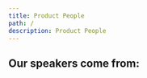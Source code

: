 ```yaml
---
title: Product People
path: /
description: Product People
---
```


<TopSection
  titleText="Discover and Deliver Great Products. Faster"
  buttonText="Schedule a call"
/>
<Grid container>
  <Grid item xs={2} />
  <Grid item xs={8}>
    <GridContainer>
      <GridItemImage
        imageURL="/images/logo-omio-2x.png"
        altText="omio logo"
      />
      <GridItemImage imageURL="/images/heycar_logo.png" altText="heycar logo" />
      <GridItemImage imageURL="/images/MOIA_logo.png" altText="MOIA logo" />
      <GridItemImage
        imageURL="/images/koerber_digital_logo.png"
        altText="Koerber Digital logo"
      />
      <GridItemImage
        imageURL="/images/Axel_Springer_logo.png"
        altText="Axel Springer logo"
      />
      <GridItemImage imageURL="/images/avira_logo.png" altText="Avira logo" />
    </GridContainer>
  </Grid>
</Grid>
<Grid container>
  <Grid item xs={2} />
  <Grid item xs={8}>
    <TextSectionSmallTitle
      title="SERVICES"
      text="We upgrade product teams through coaching, consulting, working hand-on and acting as a sparring partner for management.
 We work directly and personally with you and your team to achieve current and future success."
    />
  </Grid>
</Grid>
<Grid container spacing={24}>
  <Grid item xs={12} lg={4} >
    <ServicesCard
      overlappingBoxText="1-2 days"
      imageURL="/images/product-management-training-2x.png"
      title="Product Management Training"
      subtitle="Discovery, Delivery, Metrics"
    />
  </Grid>
  <Grid item xs={12} lg={4} >
    <ServicesCard
      overlappingBoxText="10-15 days"
      imageURL="/images/product-team-appraisal-2x.png"
      title="Product Team Appraisal"
      subtitle="People, Product, Processes"
    />
  </Grid>
  <Grid item xs={12} lg={4} >
    <ServicesCard
      overlappingBoxText="3-5 months"
      imageURL="/images/interim-product-manager-2x.png"
      title="Interim Product Management"
      subtitle="Embedded in the team"
    />
  </Grid>
</Grid>
<Grid container>
  <Grid item xs={2} />
  <Grid item xs={8}>
    <TextSectionSmallTitle
      title="SERVICES"
      text="We upgrade product teams through coaching, consulting, working hand-on and acting as a sparring partner for management.
 We work directly and personally with you and your team to achieve current and future success."
    />
  </Grid>
</Grid>
<Grid container spacing={40}>
  <Grid item xs={12} lg={4} >
    <CaseStudyCard
      imgHeight={358}
      subtitle="Interim Product Management"
      imgURL="/images/case-study-omio2x.png"
      title="omio"
    />
  </Grid>
  <Grid item xs={12} lg={4} >
    <CaseStudyCard
      imgHeight={358}
      subtitle="Interim Product Management"
      imgURL="/images/case-study-heycar2x.png"
      title="hey car"
    />
  </Grid>
  <Grid item xs={12} lg={4} >
    <CaseStudyCard
      imgHeight={358}
      imgURL="/images/case-study-Koerber2x.png"
      title="Körber Digital"
      subtitle="MVP Scoping and Rollout"
    />
  </Grid>
</Grid>
<div style={{textAlign: "center"}}><h2>Our speakers come from:</h2></div>
<Grid container>
  <Grid item xs={2} />
  <Grid item xs={8}>
    <GridContainer>
      <GridItemImage
        imageURL="/images/logo-omio-2x.png"
        altText="omio logo"
      />
      <GridItemImage imageURL="/images/heycar_logo.png" altText="heycar logo" />
      <GridItemImage imageURL="/images/MOIA_logo.png" altText="MOIA logo" />
      <GridItemImage
        imageURL="/images/koerber_digital_logo.png"
        altText="Koerber Digital logo"
      />
      <GridItemImage
        imageURL="/images/Axel_Springer_logo.png"
        altText="Axel Springer logo"
      />
      <GridItemImage imageURL="/images/avira_logo.png" altText="Avira logo" />
    </GridContainer>
  </Grid>
</Grid>
